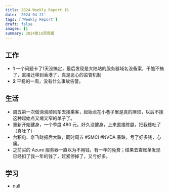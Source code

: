 ```yaml
---
title: 2024 Weekly Report 16
date: '2024-04-21'
tags: ['Weekly Report']
draft: false
images: []
summary: 2024第16周周报
---
```


<TOCInline toc={props.toc}/>

## 工作

- **1** 一个问题卡了1天没搞定，最后发现是大陆站的服务器域名没备案，干脆不搞了，直接迁移到香港了，真是恶心的监管机制
- **2** 平稳的一周，没有什么事故告警。



## 生活

- 周五第一次做滴滴顺风车去接乘客，起始点在小巷子里是真的麻烦，以后不接这种起始点又堵又窄的单子了。
- 重新开始健身，一个季度 480 元。好久没健身，上来直接练腿，把我练吐了（真吐了）
- 台积电、奈飞财报后大跌，同时周五 #SMCI #NVDA 暴跌，亏了好多钱，心痛。
- 之前买的 Azure 服务器一直以为不用钱，有一年的免费；结果去查账单发现已经扣了我一年的钱了，赶紧停掉了，又亏好多。



## 学习

- null








